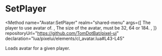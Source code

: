 
# SetPlayer

<Method
  name="Avatar:SetPlayer"
  realm="shared-menu"
  args={[
    <Argument type="Player" name="ply">
      The player to use avatar of.
    </Argument>,
    <Argument type="number" name="size">
      The size of the avatar, must be 32, 64 or 184.
    </Argument>,
  ]}
  repositoryUrl="https://github.com/TomDotBat/pixel-ui"
  declaration="lua/pixelui/elements/cl_avatar.lua#L43-L45"
>
  Loads avatar for a given player.
</Method>
